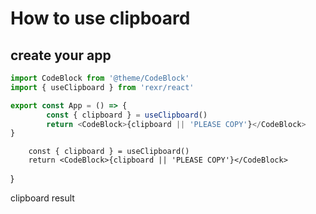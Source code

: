 # How to use clipboard

## create your app

```ts
import CodeBlock from '@theme/CodeBlock'
import { useClipboard } from 'rexr/react'

export const App = () => {
        const { clipboard } = useClipboard()
        return <CodeBlock>{clipboard || 'PLEASE COPY'}</CodeBlock>
}
```


        const { clipboard } = useClipboard()
        return <CodeBlock>{clipboard || 'PLEASE COPY'}</CodeBlock>
}

clipboard result

<App />
